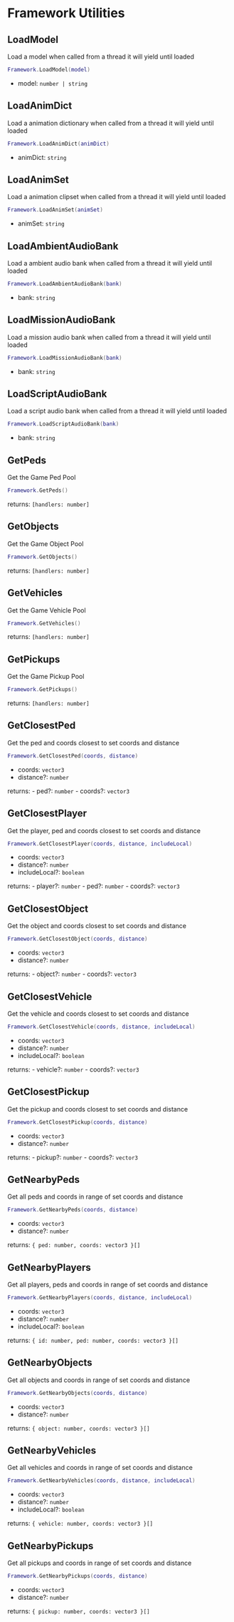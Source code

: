 # Framework Utilities

## LoadModel

Load a model when called from a thread it will yield until loaded

```lua
Framework.LoadModel(model) 
```

- model: `number | string`

## LoadAnimDict

Load a animation dictionary when called from a thread it will yield until loaded

```lua
Framework.LoadAnimDict(animDict) 
```

- animDict: `string`

## LoadAnimSet

Load a animation clipset when called from a thread it will yield until loaded

```lua
Framework.LoadAnimSet(animSet)
```

- animSet: `string`

## LoadAmbientAudioBank

Load a ambient audio bank when called from a thread it will yield until loaded

```lua
Framework.LoadAmbientAudioBank(bank)
```

- bank: `string`

## LoadMissionAudioBank

Load a mission audio bank when called from a thread it will yield until loaded

```lua
Framework.LoadMissionAudioBank(bank)
```

- bank: `string`

## LoadScriptAudioBank

Load a script audio bank when called from a thread it will yield until loaded

```lua
Framework.LoadScriptAudioBank(bank)
```

- bank: `string`

## GetPeds

Get the Game Ped Pool

```lua
Framework.GetPeds()
```

returns: `[handlers: number]`

## GetObjects

Get the Game Object Pool

```lua
Framework.GetObjects()
```

returns: `[handlers: number]`

## GetVehicles

Get the Game Vehicle Pool

```lua
Framework.GetVehicles()
```

returns: `[handlers: number]`

## GetPickups

Get the Game Pickup Pool

```lua
Framework.GetPickups()
```

returns: `[handlers: number]`

## GetClosestPed

Get the ped and coords closest to set coords and distance

```lua
Framework.GetClosestPed(coords, distance)
```

- coords: `vector3`
- distance?: `number`

returns: 
    - ped?: `number`
    - coords?: `vector3`

## GetClosestPlayer

Get the player, ped and coords closest to set coords and distance

```lua
Framework.GetClosestPlayer(coords, distance, includeLocal)
```

- coords: `vector3`
- distance?: `number`
- includeLocal?: `boolean`

returns: 
    - player?: `number`
    - ped?: `number`
    - coords?: `vector3`

## GetClosestObject

Get the object and coords closest to set coords and distance

```lua
Framework.GetClosestObject(coords, distance)
```

- coords: `vector3`
- distance?: `number`

returns: 
    - object?: `number`
    - coords?: `vector3`

## GetClosestVehicle

Get the vehicle and coords closest to set coords and distance

```lua
Framework.GetClosestVehicle(coords, distance, includeLocal)
```

- coords: `vector3`
- distance?: `number`
- includeLocal?: `boolean`

returns: 
    - vehicle?: `number`
    - coords?: `vector3`

## GetClosestPickup

Get the pickup and coords closest to set coords and distance

```lua
Framework.GetClosestPickup(coords, distance)
```

- coords: `vector3`
- distance?: `number`

returns: 
    - pickup?: `number`
    - coords?: `vector3`

## GetNearbyPeds

Get all peds and coords in range of set coords and distance

```lua
Framework.GetNearbyPeds(coords, distance)
```

- coords: `vector3`
- distance?: `number`

returns: `{ ped: number, coords: vector3 }[]`

## GetNearbyPlayers

Get all players, peds and coords in range of set coords and distance

```lua
Framework.GetNearbyPlayers(coords, distance, includeLocal)
```

- coords: `vector3`
- distance?: `number`
- includeLocal?: `boolean`

returns: `{ id: number, ped: number, coords: vector3 }[]`

## GetNearbyObjects

Get all objects and coords in range of set coords and distance

```lua
Framework.GetNearbyObjects(coords, distance)
```

- coords: `vector3`
- distance?: `number`

returns: `{ object: number, coords: vector3 }[]`

## GetNearbyVehicles

Get all vehicles and coords in range of set coords and distance

```lua
Framework.GetNearbyVehicles(coords, distance, includeLocal)
```

- coords: `vector3`
- distance?: `number`
- includeLocal?: `boolean`

returns: `{ vehicle: number, coords: vector3 }[]`

## GetNearbyPickups

Get all pickups and coords in range of set coords and distance

```lua
Framework.GetNearbyPickups(coords, distance)
```

- coords: `vector3`
- distance?: `number`

returns: `{ pickup: number, coords: vector3 }[]`